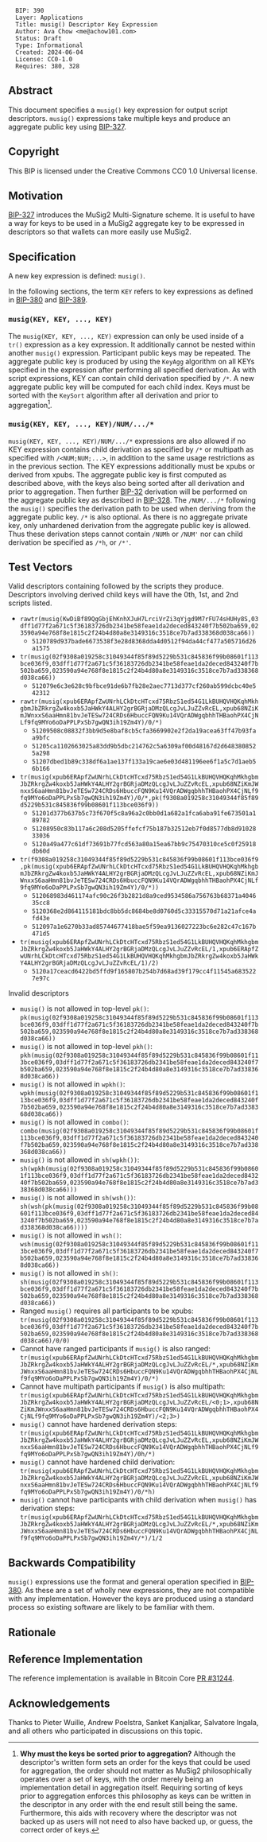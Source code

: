 <pre>
  BIP: 390
  Layer: Applications
  Title: musig() Descriptor Key Expression
  Author: Ava Chow <me@achow101.com>
  Status: Draft
  Type: Informational
  Created: 2024-06-04
  License: CC0-1.0
  Requires: 380, 328
</pre>

==Abstract==

This document specifies a <tt>musig()</tt> key expression for output script descriptors.
<tt>musig()</tt> expressions take multiple keys and produce an aggregate public key using [[bip-0327.mediawiki|BIP-327]].

==Copyright==

This BIP is licensed under the Creative Commons CC0 1.0 Universal license.

==Motivation==

[[bip-0327.mediawiki|BIP-327]] introduces the MuSig2 Multi-Signature scheme. It is useful to have a way for keys to be used
in a MuSig2 aggregate key to be expressed in descriptors so that wallets can more easily use MuSig2.

==Specification==

A new key expression is defined: <tt>musig()</tt>.

In the following sections, the term <tt>KEY</tt> refers to key expressions as defined in [[bip-0380.mediawiki|BIP-380]]
and [[bip-0389.mediawiki|BIP-389]].

===<tt>musig(KEY, KEY, ..., KEY)</tt>===

The <tt>musig(KEY, KEY, ..., KEY)</tt> expression can only be used inside of a <tt>tr()</tt>
expression as a key expression. It additionally cannot be nested within another <tt>musig()</tt>
expression. Participant public keys may be repeated. The aggregate public key is produced
by using the <tt>KeyAgg</tt> algorithm on all KEYs specified in the expression after performing all
specified derivation. As with script expressions, KEY can contain child derivation specified by
<tt>/*</tt>. A new aggregate public key will be computed for each child index. Keys must be sorted
with the <tt>KeySort</tt> algorithm after all derivation and prior to aggregation<ref>'''Why must
the keys be sorted prior to aggregation?''' Although the descriptor's written form sets an order
for the keys that could be used for aggregation, the order should not matter as MuSig2 philosophically
operates over a set of keys, with the order merely being an implementation detail in aggregation
itself. Requiring sorting of keys prior to aggregation enforces this philosophy as keys can be
written in the descriptor in any order with the end result still being the same. Furthermore, this
aids with recovery where the descriptor was not backed up as users will not need to also have
backed up, or guess, the correct order of keys.</ref>.

===<tt>musig(KEY, KEY, ..., KEY)/NUM/.../*</tt>===

<tt>musig(KEY, KEY, ..., KEY)/NUM/.../*</tt> expressions are also allowed if no KEY expression
contains child derivation as specified by <tt>/*</tt> or multipath as specified with
<tt>/<NUM;NUM;...></tt>, in addition to the same usage restrictions as in the previous section. The KEY expressions
additionally must be xpubs or derived from xpubs. The aggregate public key is first computed as
described above, with the keys also being sorted after all derivation and prior to aggregation.
Then further [[bip-0032.mediawiki|BIP-32]] derivation will be performed on the aggregate public key as described in
[[bip-0328.mediawiki|BIP-328]]. The <tt>/NUM/.../*</tt> following the <tt>musig()</tt> specifies
the derivation path to be used when deriving from the aggregate public key. <tt>/*</tt> is also
optional. As there is no aggregate private key, only unhardened derivation from the aggregate public
key is allowed. Thus these derivation steps cannot contain <tt>/NUMh</tt> or <tt>/NUM'</tt>
nor can child derivation be specified as <tt>/*h</tt>, or <tt>/*'</tt>.

==Test Vectors==

Valid descriptors containing followed by the scripts they produce. Descriptors involving derived child keys
will have the 0th, 1st, and 2nd scripts listed.

* <tt>rawtr(musig(KwDiBf89QgGbjEhKnhXJuH7LrciVrZi3qYjgd9M7rFU74sHUHy8S,03dff1d77f2a671c5f36183726db2341be58feae1da2deced843240f7b502ba659,023590a94e768f8e1815c2f24b4d80a8e3149316c3518ce7b7ad338368d038ca66))</tt>
** <tt>5120789d937bade6673538f3e28d8368dda4d0512f94da44cf477a505716d26a1575</tt>
* <tt>tr(musig(02f9308a019258c31049344f85f89d5229b531c845836f99b08601f113bce036f9,03dff1d77f2a671c5f36183726db2341be58feae1da2deced843240f7b502ba659,023590a94e768f8e1815c2f24b4d80a8e3149316c3518ce7b7ad338368d038ca66))</tt>
** <tt>512079e6c3e628c9bfbce91de6b7fb28e2aec7713d377cf260ab599dcbc40e542312</tt>
* <tt>rawtr(musig(xpub6ERApfZwUNrhLCkDtcHTcxd75RbzS1ed54G1LkBUHQVHQKqhMkhgbmJbZRkrgZw4koxb5JaHWkY4ALHY2grBGRjaDMzQLcgJvLJuZZvRcEL,xpub68NZiKmJWnxxS6aaHmn81bvJeTESw724CRDs6HbuccFQN9Ku14VQrADWgqbhhTHBaohPX4CjNLf9fq9MYo6oDaPPLPxSb7gwQN3ih19Zm4Y)/0/*)</tt>
** <tt>51209508c08832f3bb9d5e8baf8cb5cfa3669902e2f2da19acea63ff47b93faa9bfc</tt>
** <tt>51205ca1102663025a83dd9b5dbc214762c5a6309af00d48167d2d6483808525a298</tt>
** <tt>51207dbed1b89c338df6a1ae137f133a19cae6e03d481196ee6f1a5c7d1aeb56b166</tt>
* <tt>tr(musig(xpub6ERApfZwUNrhLCkDtcHTcxd75RbzS1ed54G1LkBUHQVHQKqhMkhgbmJbZRkrgZw4koxb5JaHWkY4ALHY2grBGRjaDMzQLcgJvLJuZZvRcEL,xpub68NZiKmJWnxxS6aaHmn81bvJeTESw724CRDs6HbuccFQN9Ku14VQrADWgqbhhTHBaohPX4CjNLf9fq9MYo6oDaPPLPxSb7gwQN3ih19Zm4Y)/0/*,pk(f9308a019258c31049344f85f89d5229b531c845836f99b08601f113bce036f9))</tt>
** <tt>51201d377b637b5c73f670f5c8a96a2c0bb0d1a682a1fca6aba91fe673501a189782</tt>
** <tt>51208950c83b117a6c208d5205ffefcf75b187b32512eb7f0d8577db8d9102833036</tt>
** <tt>5120a49a477c61df73691b77fcd563a80a15ea67bb9c75470310ce5c0f25918db60d</tt>
* <tt>tr(f9308a019258c31049344f85f89d5229b531c845836f99b08601f113bce036f9,pk(musig(xpub6ERApfZwUNrhLCkDtcHTcxd75RbzS1ed54G1LkBUHQVHQKqhMkhgbmJbZRkrgZw4koxb5JaHWkY4ALHY2grBGRjaDMzQLcgJvLJuZZvRcEL,xpub68NZiKmJWnxxS6aaHmn81bvJeTESw724CRDs6HbuccFQN9Ku14VQrADWgqbhhTHBaohPX4CjNLf9fq9MYo6oDaPPLPxSb7gwQN3ih19Zm4Y)/0/*))</tt>
** <tt>512068983d461174afc90c26f3b2821d8a9ced9534586a756763b68371a404635cc8</tt>
** <tt>5120368e2d864115181bdc8bb5dc8684be8d0760d5c33315570d71a21afce4afd43e</tt>
** <tt>512097a1e6270b33ad85744677418bae5f59ea9136027223bc6e282c47c167b471d5</tt>
* <tt>tr(musig(xpub6ERApfZwUNrhLCkDtcHTcxd75RbzS1ed54G1LkBUHQVHQKqhMkhgbmJbZRkrgZw4koxb5JaHWkY4ALHY2grBGRjaDMzQLcgJvLJuZZvRcEL/1,xpub6ERApfZwUNrhLCkDtcHTcxd75RbzS1ed54G1LkBUHQVHQKqhMkhgbmJbZRkrgZw4koxb5JaHWkY4ALHY2grBGRjaDMzQLcgJvLJuZZvRcEL/1)/2)</tt>
** <tt>5120a17ceacd6422bd5ffd9f165807b254b7d68ad39f179cc4f11545a6835227e97c</tt>

Invalid descriptors

* <tt>musig()</tt> is not allowed in top-level <tt>pk()</tt>: <tt>pk(musig(02f9308a019258c31049344f85f89d5229b531c845836f99b08601f113bce036f9,03dff1d77f2a671c5f36183726db2341be58feae1da2deced843240f7b502ba659,023590a94e768f8e1815c2f24b4d80a8e3149316c3518ce7b7ad338368d038ca66))</tt>
* <tt>musig()</tt> is not allowed in top-level <tt>pkh()</tt>: <tt>pkh(musig(02f9308a019258c31049344f85f89d5229b531c845836f99b08601f113bce036f9,03dff1d77f2a671c5f36183726db2341be58feae1da2deced843240f7b502ba659,023590a94e768f8e1815c2f24b4d80a8e3149316c3518ce7b7ad338368d038ca66))</tt>
* <tt>musig()</tt> is not allowed in <tt>wpkh()</tt>: <tt>wpkh(musig(02f9308a019258c31049344f85f89d5229b531c845836f99b08601f113bce036f9,03dff1d77f2a671c5f36183726db2341be58feae1da2deced843240f7b502ba659,023590a94e768f8e1815c2f24b4d80a8e3149316c3518ce7b7ad338368d038ca66))</tt>
* <tt>musig()</tt> is not allowed in <tt>combo()</tt>: <tt>combo(musig(02f9308a019258c31049344f85f89d5229b531c845836f99b08601f113bce036f9,03dff1d77f2a671c5f36183726db2341be58feae1da2deced843240f7b502ba659,023590a94e768f8e1815c2f24b4d80a8e3149316c3518ce7b7ad338368d038ca66))</tt>
* <tt>musig()</tt> is not allowed in <tt>sh(wpkh())</tt>: <tt>sh(wpkh(musig(02f9308a019258c31049344f85f89d5229b531c845836f99b08601f113bce036f9,03dff1d77f2a671c5f36183726db2341be58feae1da2deced843240f7b502ba659,023590a94e768f8e1815c2f24b4d80a8e3149316c3518ce7b7ad338368d038ca66)))</tt>
* <tt>musig()</tt> is not allowed in <tt>sh(wsh())</tt>: <tt>sh(wsh(pk(musig(02f9308a019258c31049344f85f89d5229b531c845836f99b08601f113bce036f9,03dff1d77f2a671c5f36183726db2341be58feae1da2deced843240f7b502ba659,023590a94e768f8e1815c2f24b4d80a8e3149316c3518ce7b7ad338368d038ca66))))</tt>
* <tt>musig()</tt> is not allowed in <tt>wsh()</tt>: <tt>wsh(musig(02f9308a019258c31049344f85f89d5229b531c845836f99b08601f113bce036f9,03dff1d77f2a671c5f36183726db2341be58feae1da2deced843240f7b502ba659,023590a94e768f8e1815c2f24b4d80a8e3149316c3518ce7b7ad338368d038ca66))</tt>
* <tt>musig()</tt> is not allowed in <tt>sh()</tt>: <tt>sh(musig(02f9308a019258c31049344f85f89d5229b531c845836f99b08601f113bce036f9,03dff1d77f2a671c5f36183726db2341be58feae1da2deced843240f7b502ba659,023590a94e768f8e1815c2f24b4d80a8e3149316c3518ce7b7ad338368d038ca66))</tt>
* Ranged <tt>musig()</tt> requires all participants to be xpubs: <tt>tr(musig(02f9308a019258c31049344f85f89d5229b531c845836f99b08601f113bce036f9,03dff1d77f2a671c5f36183726db2341be58feae1da2deced843240f7b502ba659,023590a94e768f8e1815c2f24b4d80a8e3149316c3518ce7b7ad338368d038ca66)/0/0)</tt>
* Cannot have ranged participants if <tt>musig()</tt> is also ranged: <tt>tr(musig(xpub6ERApfZwUNrhLCkDtcHTcxd75RbzS1ed54G1LkBUHQVHQKqhMkhgbmJbZRkrgZw4koxb5JaHWkY4ALHY2grBGRjaDMzQLcgJvLJuZZvRcEL/*,xpub68NZiKmJWnxxS6aaHmn81bvJeTESw724CRDs6HbuccFQN9Ku14VQrADWgqbhhTHBaohPX4CjNLf9fq9MYo6oDaPPLPxSb7gwQN3ih19Zm4Y)/0/*)</tt>
* Cannot have multipath participants if <tt>musig()</tt> is also multipath: <tt>tr(musig(xpub6ERApfZwUNrhLCkDtcHTcxd75RbzS1ed54G1LkBUHQVHQKqhMkhgbmJbZRkrgZw4koxb5JaHWkY4ALHY2grBGRjaDMzQLcgJvLJuZZvRcEL/<0;1>,xpub68NZiKmJWnxxS6aaHmn81bvJeTESw724CRDs6HbuccFQN9Ku14VQrADWgqbhhTHBaohPX4CjNLf9fq9MYo6oDaPPLPxSb7gwQN3ih19Zm4Y)/<2;3>)</tt>
* <tt>musig()</tt> cannot have hardened derivation steps: <tt>tr(musig(xpub6ERApfZwUNrhLCkDtcHTcxd75RbzS1ed54G1LkBUHQVHQKqhMkhgbmJbZRkrgZw4koxb5JaHWkY4ALHY2grBGRjaDMzQLcgJvLJuZZvRcEL,xpub68NZiKmJWnxxS6aaHmn81bvJeTESw724CRDs6HbuccFQN9Ku14VQrADWgqbhhTHBaohPX4CjNLf9fq9MYo6oDaPPLPxSb7gwQN3ih19Zm4Y)/0h/*)</tt>
* <tt>musig()</tt> cannot have hardened child derivation: <tt>tr(musig(xpub6ERApfZwUNrhLCkDtcHTcxd75RbzS1ed54G1LkBUHQVHQKqhMkhgbmJbZRkrgZw4koxb5JaHWkY4ALHY2grBGRjaDMzQLcgJvLJuZZvRcEL,xpub68NZiKmJWnxxS6aaHmn81bvJeTESw724CRDs6HbuccFQN9Ku14VQrADWgqbhhTHBaohPX4CjNLf9fq9MYo6oDaPPLPxSb7gwQN3ih19Zm4Y)/0/*h)</tt>
* <tt>musig()</tt> cannot have participants with child derivation when <tt>musig()</tt> has derivation steps: <tt>tr(musig(xpub6ERApfZwUNrhLCkDtcHTcxd75RbzS1ed54G1LkBUHQVHQKqhMkhgbmJbZRkrgZw4koxb5JaHWkY4ALHY2grBGRjaDMzQLcgJvLJuZZvRcEL/*,xpub68NZiKmJWnxxS6aaHmn81bvJeTESw724CRDs6HbuccFQN9Ku14VQrADWgqbhhTHBaohPX4CjNLf9fq9MYo6oDaPPLPxSb7gwQN3ih19Zm4Y/*)/1/2</tt>

==Backwards Compatibility==

<tt>musig()</tt> expressions use the format and general operation specified in
[[bip-0380.mediawiki|BIP-380]]. As these are a set of wholly new expressions, they are not compatible
with any implementation. However the keys are produced using a standard process so existing software
are likely to be familiar with them.

==Rationale==

<references/>

==Reference Implementation==

The reference implementation is available in Bitcoin Core [[https://github.com/bitcoin/bitcoin/pull/31244|PR #31244]].

==Acknowledgements==

Thanks to Pieter Wuille, Andrew Poelstra, Sanket Kanjalkar, Salvatore Ingala, and all others who
participated in discussions on this topic.
